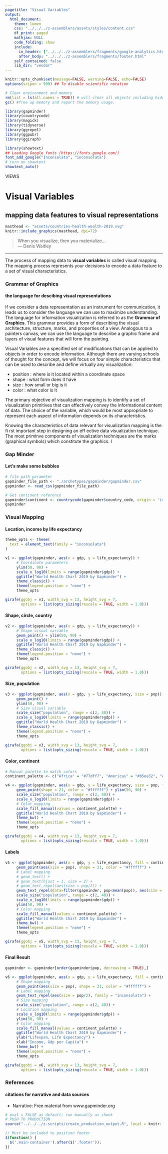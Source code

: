 ```yaml
---
pagetitle: "Visual Variables"
output:
  html_document:
    theme: lumen
    css: "../../../z-assemblers/assets/styles/content.css"
    df_print: paged
    mathjax: NULL
    code_folding: show
    include:
      in_header: ["../../../z-assemblers/fragments/google-analytics.html", "../../../z-assemblers/fragments/header.html"]
      after_body: "../../../z-assemblers/fragments/footer.html"
    self_contained: false
    lib_dir: "vendor"
---
```


```r

knitr::opts_chunk$set(message=FALSE, warning=FALSE, echo=FALSE)
options(scipen = 999) ## To disable scientific notation

# Clear environment and memory
rm(list = ls(all.names = TRUE)) # will clear all objects including hidden objects.
gc() #free up memory and report the memory usage.

library(gapminder)
library(countrycode)
library(magick)
library(tidyverse)
library(ggrepel)
library(ggpubr)
library(ggiraph)

library(showtext)
## Loading Google fonts (https://fonts.google.com/)
font_add_google("Inconsolata", "inconsolata")
# turn on showtext
showtext_auto()

```

<div class="activity">
VIEWS  
</div>

# Visual Variables
## mapping data features to visual representations

```r

masthead <- "assets/countries-health-wealth-2019.svg"
knitr::include_graphics(masthead, dpi=72)

```

> When you visualize, then you materialize...\
--- Denis Waitley\

***

The process of mapping data to __visual variables__ is called visual mapping.  The mapping process represents your decisions to encode a data feature to a set of visual characteristics.

### Grammar of Graphics
#### the language for descibing visual representations


If we consider a data representation as an instrument for communication, it leads us to consider the language we can use to maximize understanding. The language for information visualization is referred to as the __Grammar of Graphics__.  This grammar provides a form of describing the visual architecture, structure, marks, and properties of a view. Analogous to a painters canvas, we can use the language to describe a graphic frame and layers of visual features that will form the painting.

Visual Variables are a specified set of modifications that can be applied to objects in order to encode information. Although there are varying schools of thought for the concept, we will focus on four simple characteristics that can be used to describe and define virtually any visualization:

* position : where is it located within a coordinate space
* shape : what form does it have
* size : how small or big is it
* color : what color is it

The primary objective of visualization mapping is to identify a set of visualization primitives that can effectively convey the informational content of data. The choice of the variable, which would be most appropriate to represent each aspect of information depends on its characteristics.

Knowing the characteristics of data relevant for visualization mapping is the fi rst important step in designing an eff ective data visualization technique. The most primlnve components of visualization techniques are the marks (graphical symbols) which constitute the graphics. I


### Gap Minder
#### Let's make some bubbles


```r

# file path parameter
gapminder_file_path <- "./archetypes/gapminder/gapminder.csv"
gapminder <- read_csv(gapminder_file_path)

# Get continent reference
gapminder$continent <- countrycode(gapminder$country_code, origin = 'iso3c', destination = 'continent')
gapminder

```


### Visual Mapping
#### Location, income by life expectancy

```r

theme_opts <- theme(
  text = element_text(family = "inconsolata")
)

v1 <- ggplot(gapminder, aes(x = gdp, y = life_expectancy)) +
     # Coordinate parameters
     ylim(50, 90) +
     scale_x_log10(limits = range(gapminder$gdp)) +
     ggtitle("World Health Chart 2019 by Gapminder") + 
     theme_classic() +
     theme(legend.position = "none") +
     theme_opts

girafe(ggobj = v1, width_svg = 13, height_svg = 7,
       options = list(opts_sizing(rescale = TRUE, width = 1.0)))

```


#### Shape, circle, country

```r

v2 <- ggplot(gapminder, aes(x = gdp, y = life_expectancy)) +
     # Shape visual variable
     geom_point() + ylim(50, 90) +
     scale_x_log10(limits = range(gapminder$gdp)) +
     ggtitle("World Health Chart 2019 by Gapminder") + 
     theme_classic() +
     theme(legend.position = "none") +
     theme_opts

girafe(ggobj = v2, width_svg = 13, height_svg = 7,
       options = list(opts_sizing(rescale = TRUE, width = 1.0)))


```


#### Size, population

```r

v3 <- ggplot(gapminder, aes(x = gdp, y = life_expectancy, size = pop)) +
     geom_point() + 
     ylim(50, 90) +
     # Size visual variable
     scale_size("population", range = c(2, 40)) +
     scale_x_log10(limits = range(gapminder$gdp)) +
     ggtitle("World Health Chart 2019 by Gapminder") + 
     theme_classic() +
     theme(legend.position = "none") +
     theme_opts

girafe(ggobj = v3, width_svg = 13, height_svg = 7,
       options = list(opts_sizing(rescale = TRUE, width = 1.0)))


```


#### Color, continent

```r

# Manual palette to match colors
continent_palette <- c("Africa" = "#77dff7", "Americas" = "#b5ea32", "Asia" = "#ff5973", "Europe" = "#ffe800", "Oceania" = "#ff5973")

v4 <- ggplot(gapminder, aes(x = gdp, y = life_expectancy, size = pop, fill = continent)) +
     geom_point(shape = 21, color = "#ffffff") + ylim(50, 90) +
     scale_size("population", range = c(2, 40)) +
     scale_x_log10(limits = range(gapminder$gdp)) +
     # Color mapping
     scale_fill_manual(values = continent_palette) +
     ggtitle("World Health Chart 2019 by Gapminder") + 
     theme_bw() +
     theme(legend.position = "none") +
     theme_opts

girafe(ggobj = v4, width_svg = 13, height_svg = 7,
       options = list(opts_sizing(rescale = TRUE, width = 1.0)))

```

#### Labels

```r

v5 <- ggplot(gapminder, aes(x = gdp, y = life_expectancy, fill = continent, label = country )) +
     geom_point(aes(size = pop), shape = 21, color = "#ffffff") +
     # Label mapping
     # geom_text() +
     # geom_text(hjust = 1, size = 2) +
     # geom_text_repel(aes(size = pop/2)) +
     geom_text_repel(data=filter(gapminder, pop<mean(pop)), aes(size = pop/2, label=country), family = "inconsolata") +
     scale_size("population", range = c(2, 40)) +
     scale_x_log10(limits = range(gapminder$gdp)) +
     ylim(50, 90) +
     # Color mapping
     scale_fill_manual(values = continent_palette) +
     ggtitle("World Health Chart 2019 by Gapminder") + 
     theme_bw() +
     theme(legend.position = "none") +
     theme_opts

girafe(ggobj = v5, width_svg = 13, height_svg = 7,
       options = list(opts_sizing(rescale = TRUE, width = 1.0)))

```


#### Final Result


```r

gapminder <- gapminder[order(gapminder$pop, decreasing = TRUE),]

v6 <- ggplot(gapminder, aes(x = gdp, y = life_expectancy, fill = continent, label = country )) +
     # Shape mapping
     geom_point(aes(size = pop), shape = 21, color = "#ffffff") +
     # Label mapping
     geom_text_repel(aes(size = pop/2), family = "inconsolata") +
     # Size mapping
     scale_size("population", range = c(2, 40)) +
     # Location mapping
     scale_x_log10(limits = range(gapminder$gdp)) +
     ylim(50, 90) +
     # Color mapping
     scale_fill_manual(values = continent_palette) +
     ggtitle("World Health Chart 2019 by Gapminder") +
     ylab("Lifespan, Life Expectancy") +
     xlab("Income, Gdp per Capita") +
     theme_bw() +
     theme(legend.position = "none") +
     theme_opts

girafe(ggobj = v6, width_svg = 13, height_svg = 7,
       options = list(opts_sizing(rescale = TRUE, width = 1.0)))

```


### References
#### citations for narrative and data sources

* Narrative: Free material from www.gapminder.org

```r

# eval = FALSE as default; run manually as chunk
# PUSH TO PRODUCTION
source("../../../z-scripts/create_production_output.R", local = knitr::knit_global())

```


```js

// Must be included to position footer
$(function() {
  $('.main-container').after($('.footer'));
})

```

